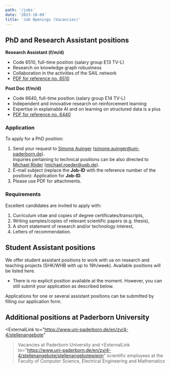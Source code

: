 ```yaml
---
path: '/jobs'
date: '2023-10-09'
title: 'Job Openings (Vacancies)'
---
```


## PhD and Research Assistant positions

**Research Assistant (f/m/d)**
  -  Code 6510, full-time position (salary group E13 TV-L)
  -  Research on knowledge graph robustness
  -  Collaboration in the activities of the SAIL network
  -  [PDF for reference no. 6510](https://www.uni-paderborn.de/fileadmin/zv/4-4/stellenangebote/Kennziffer6510_-_Englisch_-_NEU.pdf)

**Post Doc (f/m/d)**
  -  Code 6640, full-time position (salary group E14 TV-L)
  -  Independent and innovative research on reinforcement learning
  -  Expertise in explainable AI and on learning on structured data is a plus
  -  [PDF for reference no. 6440](https://www.uni-paderborn.de/fileadmin/zv/4-4/stellenangebote/Kennziffer6640_-_Englisch.pdf)

### Application

To apply for a PhD position:

1. Send your request to [Simone Auinger](/SimoneAuinger) (<a href="mailto:simone.auinger@uni-paderborn.de">simone.auinger@uni-paderborn.de</a>).  
   Inquiries pertaining to technical positions can be also directed to [Michael Röder](/MichaelRoeder) (<a href="mailto:michael.roeder@upb.de">michael.roeder@upb.de</a>).
2. E-mail subject (replace the __Job-ID__ with the reference number of the position): Application for __Job-ID__.
3. Please use PDF for attachments.


### Requirements

Excellent candidates are invited to apply with:

1. Curriculum vitae and copies of degree certificates/transcripts,
2. Writing samples/copies of relevant scientific papers (e.g. thesis),
3. A short statement of research and/or technology interest,
4. Letters of recommendation.


## Student Assistant positions

We offer student assistant positions to work with us on research and teaching projects (SHK/WHB with up to 19h/week). Available positions will be listed here.

* There is no explicit position available at the moment. However, you can still submit your application as described below.

Applications for one or several assistant positions can be submitted by filling our <ExternalLink to="https://umfragen.uni-paderborn.de/index.php/143257">application form</ExternalLink>.

## Additional positions at Paderborn University

<ExternalLink
     to="https://www.uni-paderborn.de/en/zv/4-4/stellenangebote"
   >Vacancies at Paderborn University</ExternalLink> and <ExternalLink
     to="https://www.uni-paderborn.de/en/zv/4-4/stellenangebote/stellenangebotewieim"
   >scientific employees at the Faculty of Computer Science, Electrical Engineering and Mathematics</ExternalLink>
